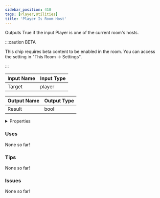 ```yaml
---
sidebar_position: 410
tags: [Player,Utilities]
title: 'Player Is Room Host'
---
```


Outputs True if the input Player is one of the current room's hosts.

:::caution BETA

This chip requires beta content to be enabled in the room. You can access the setting in "This Room -> Settings".

:::


<EsbSvg />

| Input Name | Input Type |
|-----------|-----------|
| Target | player |

| Output Name | Output Type |
|-----------|-----------|
| Result | bool |


<details>
  <summary>Properties</summary>
  <div>
    <div>
    <table>
      <thead>
        <tr>
          <th>Is beta required?</th>
          <th>✅</th>
        </tr>
        <tr>
          <th>Is this chip a trolling risk?</th>
          <th>❌</th>
        </tr>
        <tr>
          <th>Is this chip a role assignment risk?</th>
          <th>❌</th>
        </tr>
        <tr>
          <th>Chip UUID</th>
          <th>6f4324c5-4c7a-4243-97d0-58f027996534</th>
        </tr>
      </thead>
    </table>
    </div>
  </div>
</details>

### Uses

None so far!

### Tips

None so far!

### Issues

None so far!